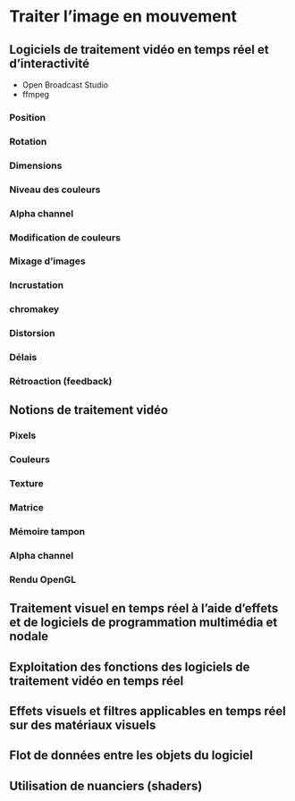 # Traiter l'image en mouvement{#traiter}

## Logiciels de traitement vidéo en temps réel et d’interactivité {#traiter_logiciels}
* Open Broadcast Studio
* ffmpeg


 

### Position
### Rotation
### Dimensions

### Niveau des couleurs 
### Alpha channel  
### Modification de couleurs 

### Mixage d’images 
### Incrustation 
### chromakey 

### Distorsion 
### Délais
### Rétroaction (feedback)

## Notions de traitement vidéo 
### Pixels
### Couleurs 
### Texture 
### Matrice 
### Mémoire tampon 
### Alpha channel 
### Rendu OpenGL

## Traitement visuel en temps réel à l’aide d’effets et de logiciels de programmation multimédia et nodale 
## Exploitation des fonctions des logiciels de traitement vidéo en temps réel 

## Effets visuels et filtres applicables en temps réel sur des matériaux visuels  
## Flot de données entre les objets du logiciel 
## Utilisation de nuanciers (shaders) 